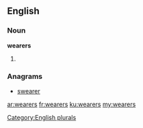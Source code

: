 ==English==

===Noun===
'''wearers'''

# {{plural of|wearer}}

===Anagrams===
* [[swearer#English|swearer]]

[[Category:English plurals]]

[[ar:wearers]]
[[fr:wearers]]
[[ku:wearers]]
[[my:wearers]]